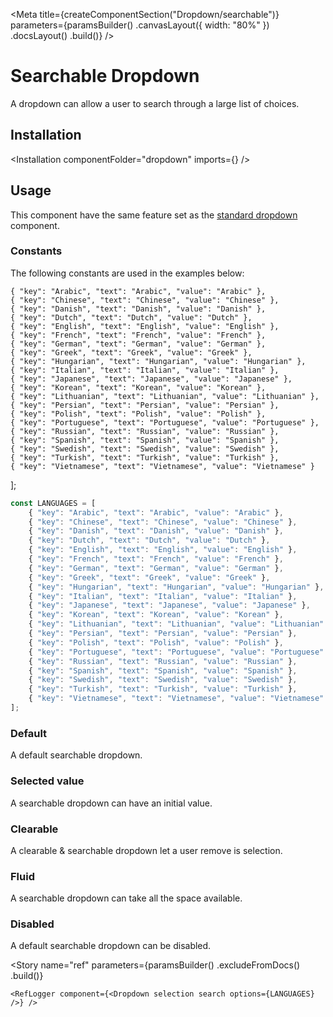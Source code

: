 
<Meta
    title={createComponentSection("Dropdown/searchable")}
    parameters={paramsBuilder()
        .canvasLayout({ width: "80%" })
        .docsLayout(<ReactComponentsLayout semanticPath="/modules/dropdown" />)
        .build()}
/>

# Searchable Dropdown

A dropdown can allow a user to search through a large list of choices.

## Installation

<Installation componentFolder="dropdown" imports={<Imports />} />

## Usage

<WarningMessage>
    This component have the same feature set as the <a href="/?path=/docs/components-dropdown-standard--default-story">standard dropdown</a> component.
</WarningMessage>

### Constants

The following constants are used in the examples below:

    { "key": "Arabic", "text": "Arabic", "value": "Arabic" },
    { "key": "Chinese", "text": "Chinese", "value": "Chinese" },
    { "key": "Danish", "text": "Danish", "value": "Danish" },
    { "key": "Dutch", "text": "Dutch", "value": "Dutch" },
    { "key": "English", "text": "English", "value": "English" },
    { "key": "French", "text": "French", "value": "French" },
    { "key": "German", "text": "German", "value": "German" },
    { "key": "Greek", "text": "Greek", "value": "Greek" },
    { "key": "Hungarian", "text": "Hungarian", "value": "Hungarian" },
    { "key": "Italian", "text": "Italian", "value": "Italian" },
    { "key": "Japanese", "text": "Japanese", "value": "Japanese" },
    { "key": "Korean", "text": "Korean", "value": "Korean" },
    { "key": "Lithuanian", "text": "Lithuanian", "value": "Lithuanian" },
    { "key": "Persian", "text": "Persian", "value": "Persian" },
    { "key": "Polish", "text": "Polish", "value": "Polish" },
    { "key": "Portuguese", "text": "Portuguese", "value": "Portuguese" },
    { "key": "Russian", "text": "Russian", "value": "Russian" },
    { "key": "Spanish", "text": "Spanish", "value": "Spanish" },
    { "key": "Swedish", "text": "Swedish", "value": "Swedish" },
    { "key": "Turkish", "text": "Turkish", "value": "Turkish" },
    { "key": "Vietnamese", "text": "Vietnamese", "value": "Vietnamese" }
];

```javascript dark
const LANGUAGES = [
    { "key": "Arabic", "text": "Arabic", "value": "Arabic" },
    { "key": "Chinese", "text": "Chinese", "value": "Chinese" },
    { "key": "Danish", "text": "Danish", "value": "Danish" },
    { "key": "Dutch", "text": "Dutch", "value": "Dutch" },
    { "key": "English", "text": "English", "value": "English" },
    { "key": "French", "text": "French", "value": "French" },
    { "key": "German", "text": "German", "value": "German" },
    { "key": "Greek", "text": "Greek", "value": "Greek" },
    { "key": "Hungarian", "text": "Hungarian", "value": "Hungarian" },
    { "key": "Italian", "text": "Italian", "value": "Italian" },
    { "key": "Japanese", "text": "Japanese", "value": "Japanese" },
    { "key": "Korean", "text": "Korean", "value": "Korean" },
    { "key": "Lithuanian", "text": "Lithuanian", "value": "Lithuanian" },
    { "key": "Persian", "text": "Persian", "value": "Persian" },
    { "key": "Polish", "text": "Polish", "value": "Polish" },
    { "key": "Portuguese", "text": "Portuguese", "value": "Portuguese" },
    { "key": "Russian", "text": "Russian", "value": "Russian" },
    { "key": "Spanish", "text": "Spanish", "value": "Spanish" },
    { "key": "Swedish", "text": "Swedish", "value": "Swedish" },
    { "key": "Turkish", "text": "Turkish", "value": "Turkish" },
    { "key": "Vietnamese", "text": "Vietnamese", "value": "Vietnamese" }
];
```

### Default

A default searchable dropdown.

<Preview>
    <Story name="default">
        <Dropdown
            placeholder="Select language"
            selection
            search
            options={LANGUAGES}
        />
    </Story>
</Preview>

### Selected value

A searchable dropdown can have an initial value.

<Preview>
    <Story name="selected value">
        <Dropdown
            placeholder="Select language"
            selection
            search
            defaultValue="Dutch"
            options={LANGUAGES}
        />
    </Story>
</Preview>

### Clearable

A clearable & searchable dropdown let a user remove is selection.

<Preview>
    <Story name="clearable">
        <Dropdown
            placeholder="Select language"
            selection
            search
            clearable
            options={LANGUAGES}
        />
    </Story>
</Preview>

### Fluid

A searchable dropdown can take all the space available.

<Preview>
    <Story name="fluid">
        <Dropdown
            placeholder="Select language"
            selection
            search
            fluid
            options={LANGUAGES}
        />
    </Story>
</Preview>

### Disabled

A default searchable dropdown can be disabled.

<Preview>
    <Story name="disabled">
        <Dropdown
            placeholder="Select language"
            selection
            search
            disabled
            options={LANGUAGES}
        />
    </Story>
</Preview>

<Story
    name="ref"
    parameters={paramsBuilder()
        .excludeFromDocs()
        .build()}
>
    <RefLogger component={<Dropdown selection search options={LANGUAGES} />} />
</Story>
